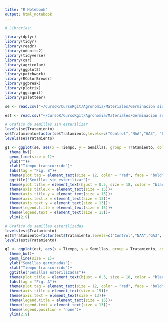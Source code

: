 ```yaml
---
title: "R Notebook"
output: html_notebook
---
```


```r
# Librerias:

library(dplyr)
library(tidyr) 
library(readr) 
library(udunits2)
library(tidyverse)
library(car)
library(agricolae)
library(ggplot2)
library(patchwork)
library(RColorBrewer)
library(ggbreak)
library(plotrix)
library(ggsignif)
library(paletteer)

se <- read.csv("~/CursoR/CursoRgit/Agronomia/Materiales/Germinacion sin esterilizar rabano.csv")

est <- read.csv("~/CursoR/CursoRgit/Agronomia/Materiales/Germinación semillas esterilizadas rabano.csv")
```

```r
# Grafico de semillas sin esterilizar
levels(se$Tratamiento)
se$Tratamiento=factor(se$Tratamiento,levels=c("Control","NAA","GA3", "Exuroot+ECCA M","Exuroot+ECCA SM"))
levels(se$Tratamiento)

g1 <- ggplot(se, aes(x = Tiempo, y = Semillas, group = Tratamiento, colour = Tratamiento))+
  theme_bw()+
  geom_line(size = 1)+
  ylab("")+
  xlab("Tiempo transcurrido")+
  labs(tag = "Fig. B")+
  theme(plot.tag = element_text(size = 12, color = "red", face = "bold"))+
  ggtitle("Semillas sin esterilizar")+
  theme(plot.title = element_text(hjust = 0.5, size = 18, color = "black", face = "bold"))+
  theme(axis.title.x = element_text(size = 15))+
  theme(axis.title.y = element_text(size = 15))+
  theme(axis.text.x = element_text(size = 13))+
  theme(axis.text.y = element_text(size = 13))+
  theme(legend.title = element_text(size = 15))+
  theme(legend.text = element_text(size = 13))+
  ylim(2,9)

# Grafico de semillas esterilizadas
levels(est$Tratamiento)
est$Tratamiento=factor(est$Tratamiento,levels=c("Control","NAA","GA3", "Exuroot+ECCA M","Exuroot+ECCA SM"))
levels(est$Tratamiento)

g2 <- ggplot(est, aes(x = Tiempo, y = Semillas, group = Tratamiento, colour = Tratamiento))+
  theme_bw()+
  geom_line(size = 1)+
  ylab("Semillas germinadas")+
  xlab("Tiempo transcurrido")+
  ggtitle("Semillas esterilizadas")+
  theme(plot.title = element_text(hjust = 0.5, size = 18, color = "black", face = "bold"))+
  labs(tag = "Fig. A")+
  theme(plot.tag = element_text(size = 12, color = "red", face = "bold"))+
  theme(axis.title = element_text(size = 15))+
  theme(axis.text = element_text(size = 13))+
  theme(legend.title = element_text(size = 15))+
  theme(legend.text = element_text(size = 13))+
  theme(legend.position = "none")+
  ylim(2,9)
```


